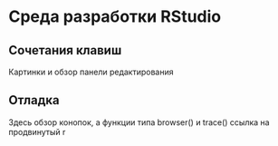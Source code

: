 # Среда разработки RStudio

## Сочетания клавиш

Картинки и обзор панели редактирования

## Отладка

Здесь обзор конопок, а функции типа browser() и trace() ссылка на продвинутый r
